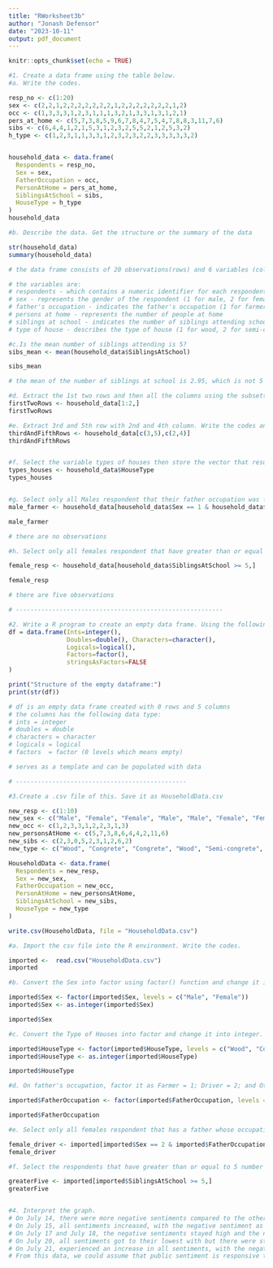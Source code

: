 ```yaml
---
title: "RWorksheet3b"
author: "Jonash Defensor"
date: "2023-10-11"
output: pdf_document
---
```


```r
knitr::opts_chunk$set(echo = TRUE)
```



```r
#1. Create a data frame using the table below.
#a. Write the codes.

resp_no <- c(1:20)
sex <- c(2,2,1,2,2,2,2,2,2,2,1,2,2,2,2,2,2,2,1,2)
occ <- c(1,3,3,3,1,2,3,1,1,1,3,2,1,3,3,1,3,1,2,1)
pers_at_home <- c(5,7,3,8,5,9,6,7,8,4,7,5,4,7,8,8,3,11,7,6)
sibs <- c(6,4,4,1,2,1,5,3,1,2,3,2,5,5,2,1,2,5,3,2)
h_type <- c(1,2,3,1,1,3,3,1,2,3,2,3,2,2,3,3,3,3,3,2)


household_data <- data.frame(
  Respondents = resp_no,
  Sex = sex,
  FatherOccupation = occ,
  PersonAtHome = pers_at_home,
  SiblingsAtSchool = sibs,
  HouseType = h_type
)
household_data

#b. Describe the data. Get the structure or the summary of the data

str(household_data)
summary(household_data)

# the data frame consists of 20 observations(rows) and 6 variables (columns)

# the variables are:
# respondents - which contains a numeric identifier for each respondent
# sex - represents the gender of the respondent (1 for male, 2 for female)
# father's occupation - indicates the father's occupation (1 for farmer, 2 for driver, 3 for others)
# persons at home - represents the number of people at home
# siblings at school - indicates the number of siblings attending school
# type of house - describes the type of house (1 for wood, 2 for semi-concrete, 3 for concrete)

#c.Is the mean number of siblings attending is 5?
sibs_mean <- mean(household_data$SiblingsAtSchool)

sibs_mean

# the mean of the number of siblings at school is 2.95, which is not 5

#d. Extract the 1st two rows and then all the columns using the subsetting functions. Write the codes and its output.
firstTwoRows <- household_data[1:2,]
firstTwoRows

#e. Extract 3rd and 5th row with 2nd and 4th column. Write the codes and its result.
thirdAndFifthRows <- household_data[c(3,5),c(2,4)]
thirdAndFifthRows


#f. Select the variable types of houses then store the vector that results as types_houses. Write the codes.
types_houses <- household_data$HouseType
types_houses


#g. Select only all Males respondent that their father occupation was farmer. Write the codes and its output.
male_farmer <- household_data[household_data$Sex == 1 & household_data$FatherOccupation == 1,]

male_farmer

# there are no observations

#h. Select only all females respondent that have greater than or equal to 5 number of siblings attending school. Write the codes and its outputs.

female_resp <- household_data[household_data$SiblingsAtSchool >= 5,]

female_resp

# there are five observations

# ---------------------------------------------------------

#2. Write a R program to create an empty data frame. Using the following codes:
df = data.frame(Ints=integer(),
                Doubles=double(), Characters=character(),
                Logicals=logical(),
                Factors=factor(),
                stringsAsFactors=FALSE
)

print("Structure of the empty dataframe:")
print(str(df))

# df is an empty data frame created with 0 rows and 5 columns
# the columns has the following data type:
# ints = integer
# doubles = double
# characters = character
# logicals = logical
# factors  = factor (0 levels which means empty)

# serves as a template and can be populated with data

# -----------------------------------------------

#3.Create a .csv file of this. Save it as HouseholdData.csv

new_resp <- c(1:10)
new_sex <- c("Male", "Female", "Female", "Male", "Male", "Female", "Female", "Male", "Female", "Male")
new_occ <- c(1,2,3,3,1,2,2,3,1,3)
new_personsAtHome <- c(5,7,3,8,6,4,4,2,11,6)
new_sibs <- c(2,3,0,5,2,3,1,2,6,2)
new_type <- c("Wood", "Congrete", "Congrete", "Wood", "Semi-congrete", "Semi-congrete", "Wood", "Semi-congrete", "Semi-congrete", "Congrete")

HouseholdData <- data.frame(
  Respondents = new_resp,
  Sex = new_sex,
  FatherOccupation = new_occ,
  PersonAtHome = new_personsAtHome,
  SiblingsAtSchool = new_sibs,
  HouseType = new_type
)

write.csv(HouseholdData, file = "HouseholdData.csv")

#a. Import the csv file into the R environment. Write the codes.

imported <-  read.csv("HouseholdData.csv")
imported

#b. Convert the Sex into factor using factor() function and change it into integer.[Legend: Male = 1 and Female = 2]. Write the R codes and its output.

imported$Sex <- factor(imported$Sex, levels = c("Male", "Female"))
imported$Sex <- as.integer(imported$Sex)

imported$Sex

#c. Convert the Type of Houses into factor and change it into integer. [Legend: Wood = 1; Congrete = 2; Semi-Congrete = 3]. Write the R codes and its output.

imported$HouseType <- factor(imported$HouseType, levels = c("Wood", "Congrete", "Semi-congrete"))
imported$HouseType <- as.integer(imported$HouseType)

imported$HouseType

#d. On father's occupation, factor it as Farmer = 1; Driver = 2; and Others = 3. What is the R code and its output?

imported$FatherOccupation <- factor(imported$FatherOccupation, levels = c(1,2,3), labels = c("Farmer", "Driver", "Others"))

imported$FatherOccupation

#e. Select only all females respondent that has a father whose occupation is driver. Write the codes and its output.

female_driver <- imported[imported$Sex == 2 & imported$FatherOccupation == "Driver",]
female_driver

#f. Select the respondents that have greater than or equal to 5 number of siblings attending school. Write the codes and its output.

greaterFive <- imported[imported$SiblingsAtSchool >= 5,]
greaterFive


#4. Interpret the graph.
# On July 14, there were more negative sentiments compared to the other sentiments.This could indicate that some event or topics that day received negative sentiments.
# On July 15, all sentiments increased, with the negative sentiment as the highest.This could imply that something may have happened to trigger negative reactions on that day.
# On July 17 and July 18, the negative sentiments stayed high and the neutral and positive sentiments remained relatively similar.
# On July 20, all sentiments got to their lowest with but there were still more negative sentiments than the others. This could indicate that nothing happened on that day.
# On July 21, experienced an increase in all sentiments, with the negative being the highest. This could also indicate that something occurred that day that could trigger the negative responses of the people =.
# From this data, we could assume that public sentiment is responsive to external factors and it also varies as the days go by.

```